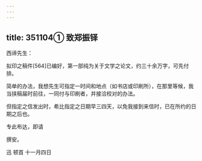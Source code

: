 ```yaml
---
---
---
```

title: 351104① 致郑振铎
---




西谛先生：

拟印之稿件[564]已编好，第一部纯为关于文学之论文，约三十余万字，可先付排。

简单的办法，我想先生可指定一时间和地点（如书店或印刷所），在那里等候，我当挟稿届时前往，一同付与印刷者，并接洽校对的办法。

但指定之信发出时，希比指定之日期早三四天，以免我接到来信时，已在所约的日期之后也。

专此布达，即请

撰安。

迅 顿首 十一月四日